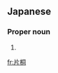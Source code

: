 ==Japanese==
{{ja-kanjitab|片|桐}}

===Proper noun===
{{ja-pos|proper noun|かたぎり}}

# {{surname|lang=ja|sort=かたぎり}}

[[fr:片桐]]